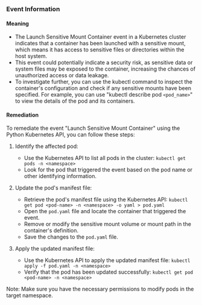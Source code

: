 
### Event Information

#### Meaning

- The Launch Sensitive Mount Container event in a Kubernetes cluster indicates that a container has been launched with a sensitive mount, which means it has access to sensitive files or directories within the host system.
- This event could potentially indicate a security risk, as sensitive data or system files may be exposed to the container, increasing the chances of unauthorized access or data leakage.
- To investigate further, you can use the kubectl command to inspect the container's configuration and check if any sensitive mounts have been specified. For example, you can use "kubectl describe pod `<pod_name>`" to view the details of the pod and its containers.

#### Remediation

To remediate the event "Launch Sensitive Mount Container" using the Python Kubernetes API, you can follow these steps:

1. Identify the affected pod:
   - Use the Kubernetes API to list all pods in the cluster: `kubectl get pods -n <namespace>`
   - Look for the pod that triggered the event based on the pod name or other identifying information.

2. Update the pod's manifest file:
   - Retrieve the pod's manifest file using the Kubernetes API: `kubectl get pod <pod-name> -n <namespace> -o yaml > pod.yaml`
   - Open the `pod.yaml` file and locate the container that triggered the event.
   - Remove or modify the sensitive mount volume or mount path in the container's definition.
   - Save the changes to the `pod.yaml` file.

3. Apply the updated manifest file:
   - Use the Kubernetes API to apply the updated manifest file: `kubectl apply -f pod.yaml -n <namespace>`
   - Verify that the pod has been updated successfully: `kubectl get pod <pod-name> -n <namespace>`

Note: Make sure you have the necessary permissions to modify pods in the target namespace.


